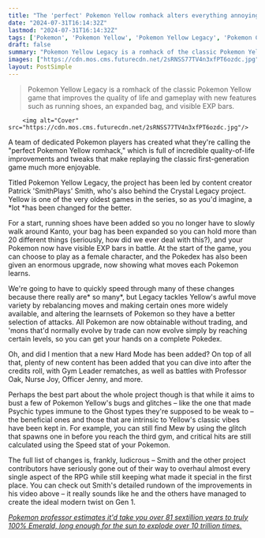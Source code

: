 ```yaml
---
title: "The 'perfect' Pokemon Yellow romhack alters everything annoying about the classic Gen 1 game while still keeping its best glitches and quirks intact"
date: "2024-07-31T16:14:32Z"
lastmod: "2024-07-31T16:14:32Z"
tags: ['Pokemon', 'Pokemon Yellow', 'Pokemon Yellow Legacy', 'Pokemon Crystal Legacy', 'Kanto', 'RPG']
draft: false
summary: "Pokemon Yellow Legacy is a romhack of the classic Pokemon Yellow game that improves the quality of life and gameplay with new features such as running shoes, an expanded bag, and visible EXP bars."
images: ["https://cdn.mos.cms.futurecdn.net/2sRNSS77TV4n3xfPT6ozdc.jpg"]
layout: PostSimple
---
```

> Pokemon Yellow Legacy is a romhack of the classic Pokemon Yellow game that improves the quality of life and gameplay with new features such as running shoes, an expanded bag, and visible EXP bars.


        <img alt="Cover" src="https://cdn.mos.cms.futurecdn.net/2sRNSS77TV4n3xfPT6ozdc.jpg"/>
        
A team of dedicated Pokemon players has created what they're calling the "perfect Pokemon Yellow romhack," which is full of incredible quality-of-life improvements and tweaks that make replaying the classic first-generation game much more enjoyable. 

Titled Pokemon Yellow Legacy, the project has been led by content creator Patrick 'SmithPlays' Smith, who's also behind the Crystal Legacy project. Yellow is one of the very oldest games in the series, so as you'd imagine, a *lot *has been changed for the better.

For a start, running shoes have been added so you no longer have to slowly walk around Kanto, your bag has been expanded so you can hold more than 20 different things (seriously, how did we ever deal with this?), and your Pokemon now have visible EXP bars in battle. At the start of the game, you can choose to play as a female character, and the Pokedex has also been given an enormous upgrade, now showing what moves each Pokemon learns.

We're going to have to quickly speed through many of these changes because there really are* so many*, but Legacy tackles Yellow's awful move variety by rebalancing moves and making certain ones more widely available, and altering the learnsets of Pokemon so they have a better selection of attacks. All Pokemon are now obtainable without trading, and 'mons that'd normally evolve by trade can now evolve simply by reaching certain levels, so you can get your hands on a complete Pokedex. 

Oh, and did I mention that a new Hard Mode has been added? On top of all that, plenty of new content has been added that you can dive into after the credits roll, with Gym Leader rematches, as well as battles with Professor Oak, Nurse Joy, Officer Jenny, and more.

Perhaps the best part about the whole project though is that while it aims to bust a few of Pokemon Yellow's bugs and glitches – like the one that made Psychic types immune to the Ghost types they're supposed to be weak to – the beneficial ones and those that are intrinsic to Yellow's classic vibes have been kept in. For example, you can still find Mew by using the glitch that spawns one in before you reach the third gym, and critical hits are still calculated using the Speed stat of your Pokemon.

The full list of changes is, frankly, ludicrous – Smith and the other project contributors have seriously gone out of their way to overhaul almost every single aspect of the RPG while still keeping what made it special in the first place. You can check out Smith's detailed rundown of the improvements in his video above – it really sounds like he and the others have managed to create the ideal modern twist on Gen 1.

[<u><em>Pokemon professor estimates it'd take you over 81 sextillion years to truly 100% Emerald, long enough for the sun to explode over 10 trillion times.</em></u>](https://www.gamesradar.com/games/pokemon/pokemon-professor-estimates-itd-take-you-over-81-sextillion-years-to-truly-100-emerald-long-enough-for-the-sun-to-explode-over-10-trillion-times/)
        